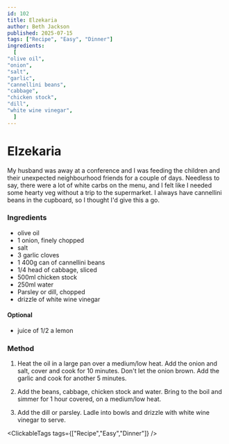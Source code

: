 ```yaml
---
id: 102
title: Elzekaria
author: Beth Jackson
published: 2025-07-15
tags: ["Recipe", "Easy", "Dinner"]
ingredients:
  [
"olive oil",
"onion",
"salt",
"garlic",
"cannellini beans",
"cabbage",
"chicken stock",
"dill",
"white wine vinegar",
  ]
---
```


# Elzekaria

<BlogTextWrapper>

My husband was away at a conference and I was feeding the children and their unexpected neighbourhood friends for a couple of days. Needless to say, there were a lot of white carbs on the menu, and I felt like I needed some hearty veg without a trip to the supermarket. I always have cannellini beans in the cupboard, so I thought I'd give this a go.

</BlogTextWrapper>

<BlogTextWrapper>

### Ingredients

- olive oil
- 1 onion, finely chopped
- salt
- 3 garlic cloves
- 1 400g can of cannellini beans
- 1/4 head of cabbage, sliced
- 500ml chicken stock
- 250ml water
- Parsley or dill, chopped
- drizzle of white wine vinegar

#### Optional

- juice of 1/2 a lemon

### Method

1. Heat the oil in a large pan over a medium/low heat. Add the onion and salt, cover and cook for 10 minutes. Don't let the onion brown. Add the garlic and cook for another 5 minutes.

2. Add the beans, cabbage, chicken stock and water. Bring to the boil and simmer for 1 hour covered, on a medium/low heat.

3. Add the dill or parsley. Ladle into bowls and drizzle with white wine vinegar to serve.

</BlogTextWrapper>

<ClickableTags tags={["Recipe","Easy","Dinner"]} />
